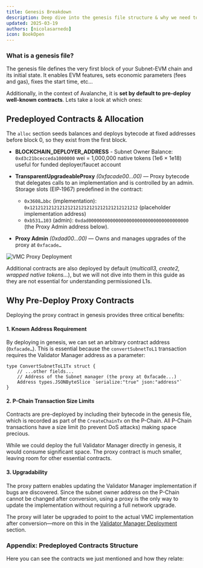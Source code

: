 ```yaml
---
title: Genesis Breakdown
description: Deep dive into the genesis file structure & why we need to initialize the chain with predeployed contracts
updated: 2025-03-19
authors: [nicolasarnedo]
icon: BookOpen
---
```


### What is a genesis file?

The genesis file defines the very first block of your Subnet-EVM chain and its initial state. It enables EVM features, sets economic parameters (fees and gas), fixes the start time, etc...

Additionally, in the context of Avalanche, it is **set by default to pre-deploy well-known contracts**. Lets take a look at which ones:

## Predeployed Contracts & Allocation

The `alloc` section seeds balances and deploys bytecode at fixed addresses before block 0, so they exist from the first block. 

- **BLOCKCHAIN_DEPLOYER_ADDRESS** - Subnet Owner Balance: `0xd3c21bcecceda1000000` wei = 1,000,000 native tokens (1e6 × 1e18) useful for funded deployer/faucet account

- **TransparentUpgradeableProxy** *(0xfacade00...00)* — Proxy bytecode that delegates calls to an implementation and is controlled by an admin. Storage slots (EIP‑1967) predefined in the contract:
    - `0x3608…bbc` (implementation): `0x1212121212121212121212121212121212121212` (placeholder implementation address)
    - `0xb531…103` (admin): `0xdad0000000000000000000000000000000000000` (the Proxy Admin address below).

- **Proxy Admin** *(0xdad00...00)* — Owns and manages upgrades of the proxy at `0xfacade…`

<div style={{ display: 'flex', justifyContent: 'center', margin: '2rem 0' }}>
  <img src="/common-images/permissioned-l1s/VMCGenesis.png" alt="VMC Proxy Deployment" style={{ width: '60%', height: 'auto' }} />
</div>

Additional contracts are also deployed by default (*multicall3, create2, wrapped native tokens...*), but we will not dive into them in this guide as they are not essential for understanding permissioned L1s.

## Why Pre-Deploy Proxy Contracts

Deploying the proxy contract in genesis provides three critical benefits:

#### 1. Known Address Requirement

By deploying in genesis, we can set an arbitrary contract address (`0xfacade…`). This is essential because the `convertSubnetToL1` transaction requires the Validator Manager address as a parameter:

```solidity
type ConvertSubnetToL1Tx struct {
    // ...other fields...
    // Address of the Subnet manager (the proxy at 0xfacade...)
    Address types.JSONByteSlice `serialize:"true" json:"address"`
}
```

#### 2. P-Chain Transaction Size Limits

Contracts are pre-deployed by including their bytecode in the genesis file, which is recorded as part of the `CreateChainTx` on the P-Chain. All P-Chain transactions have a size limit (to prevent DoS attacks) making space precious. 

While we could deploy the full Validator Manager directly in genesis, it would consume significant space. The proxy contract is much smaller, leaving room for other essential contracts.

#### 3. Upgradability

The proxy pattern enables updating the Validator Manager implementation if bugs are discovered. Since the subnet owner address on the P-Chain cannot be changed after conversion, using a proxy is the only way to update the implementation without requiring a full network upgrade.

The proxy will later be upgraded to point to the actual VMC implementation after conversion—more on this in the [Validator Manager Deployment](/academy/permissioned-l1s/04-validator-manager-deployment/01-vmc-deployment-intro) section.

### Appendix: Predeployed Contracts Structure

Here you can see the contracts we just mentioned and how they relate:

<div style={{ display: 'flex', justifyContent: 'center', margin: '2rem 0', width: '100%' }}>
  <div style={{ width: '90%', maxWidth: '1200px' }}>
    <Mermaid
      chart="
graph TD
  A[facade - TransparentUpgradeableProxy] --> B[0x1212... implementation placeholder]
  C[dad... ProxyAdmin] --> A
  G[CREATE2 Deployer] --> H[User contracts]
  I[Multicall3] --> H
  J[WNT] <--> K[Native token]
  
  A -.->|delegatecall| B
  C -.->|admin-of| A
  G -.->|deterministic deploys| H
  I -.->|batch read/exec| H
  
  classDef proxyStyle fill:#e1f5fe,stroke:#01579b,stroke-width:3px
  classDef utilityStyle fill:#f3e5f5,stroke:#4a148c,stroke-width:2px
  
  class A,B,C proxyStyle
  class G,I,J,K utilityStyle
"
    />
  </div>
</div>

